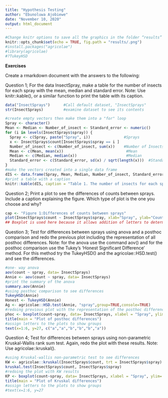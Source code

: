 ```yaml
---
title: "Hypothesis Testing"
author: "Ebunoluwa Ajobiewe"
date: "November 10, 2020"
output: html_document
---
```


```r
#Change knitr options to save all the graphics in the folder “results” in png format with a resolution of 100 dpi.
knitr::opts_chunk$set(echo = TRUE, fig.path = "results/.png")
#install.packages("agricolae")
#library(agricolae)
#?TukeyHSD
```

**Exercises**

Create a rmarkdown document with the answers to the following:

Question 1; For the data InsectSpray, make a table for the number of insects for each spray with the mean, median and standard error. Note: Use knitr::kable(), or a similar function to print the table with its caption.
```r
data("InsectSprays")      #Call default dataset, "InsectSprays"
str(InsectSprays)         #examine dataset to see its contents

#create empty vectors then make them into a "for" loop
Spray <- character()                            
Mean <- Median <- Number_of_insect <- Standard_error <- numeric()         
for (i in levels(InsectSprays$spray)) {
  Spray <- c(Spray, paste("Spray", i))               #Sprays
  x <- InsectSprays$count[InsectSprays$spray == i ]
  Number_of_insect <- c(Number_of_insect, sum(x))    #Number of Insects
  Mean <- c(Mean, mean(x))                            #Mean  
  Median <- c(Median, median(x))                      #Median
  Standard_error <- c(Standard_error, sd(x) / sqrt(length(x)))  #Standard Error
}
#make the vectors created into a single data frame
dIS <- data.frame(Spray, Mean, Median, Number_of_insect, Standard_error)
#print a table with a caption
knitr::kable(dIS, caption = "Table 1. The number of insects for each spray with the mean, median and standard error for the InsectSprays dataframe from base R.")
```

Question 2; Print a plot to see the differences of counts between sprays. Include a caption explaining the figure. Which type of plot is the one you choose and why? 
```r
cap <- "Figure 1:Differences of counts between sprays"
plot(InsectSprays$count ~ InsectSprays$spray, xlab="Spray", ylab="Count")
## Boxplot is used here because it allows addition of letters to determine if there are significant differences or not.
```

Question 3; Test for differences between sprays using anova and a posthoc comparison and redo the previous plot including the representation of all posthoc differences. Note: for the anova use the command aov() and for the posthoc comparison use the Tukey’s ‘Honest Significant Difference’ method. For this method try the TukeyHSD() and the agricolae::HSD.test() and see the differences.
```r
#one- way anova
aov(count ~ spray, data= InsectSprays)
Annie <- aov(count ~ spray, data= InsectSprays)
#print the summary of the anova
summary.aov(Annie)
#using posthoc comparison to see differences
TukeyHSD(Annie)
Honest <- TukeyHSD(Annie)
Ag <- agricolae::HSD.test(Annie, "spray",group=TRUE,console=TRUE)
#redoing previous plot with the representation of the posthoc differences and using colors to indicate different sprays 
phoc <- boxplot(count~spray, data= InsectSprays, xlabel = "Spray", ylim= c(0,30),ylabel= "Insect count", col= c("Blue", "red", "yellow", "cyan", "purple", "green"))
title(main = "Plot of posthoc differences")
#assign letters to the plots to show groups
text(x=1:6, y=27, c("a","a","b","b","b","a"))
```

Question 4; Test for differences between sprays using non-parametric Kruskal-Wallis rank sum test. Again, redo the plot with these results.
Note: Use agricolae::kruskal().
```r
#using Kruskal-wallis non-parametric test to see differences 
KW <- agricolae::kruskal(InsectSprays$count, trt = InsectSprays$spray)
kruskal.test(InsectSprays$count, InsectSprays$spray)
#redoing the plot with KW results
KP <- boxplot(count~spray, data= InsectSprays, xlabel = "Spray", ylim= c(0,30),ylabel= "Insect count", col= c("yellow", "cyan", "Blue", "red", "purple", "green"))
title(main = "Plot of Kruskal differences")
#assign letters to the plots to show groups
#text(x=1:6, y=27
```


